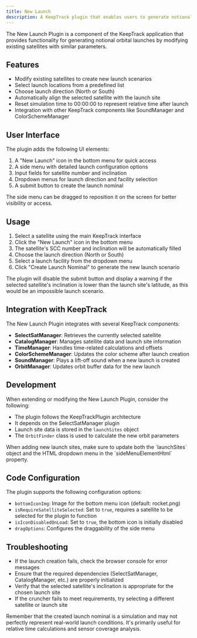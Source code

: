 ```yaml
---
title: New Launch
description: A KeepTrack plugin that enables users to generate notional orbital launches by modifying existing satellites with similar parameters.
---
```



The New Launch Plugin is a component of the KeepTrack application that provides functionality for generating notional orbital launches by modifying existing satellites with similar parameters.

## Features

- Modify existing satellites to create new launch scenarios
- Select launch locations from a predefined list
- Choose launch direction (North or South)
- Automatically align the selected satellite with the launch site
- Reset simulation time to 00:00:00 to represent relative time after launch
- Integration with other KeepTrack components like SoundManager and ColorSchemeManager

## User Interface

The plugin adds the following UI elements:

1. A "New Launch" icon in the bottom menu for quick access
2. A side menu with detailed launch configuration options
3. Input fields for satellite number and inclination
4. Dropdown menus for launch direction and facility selection
5. A submit button to create the launch nominal

<Aside>
The side menu can be dragged to reposition it on the screen for better visibility or access.
</Aside>

## Usage

1. Select a satellite using the main KeepTrack interface
2. Click the "New Launch" icon in the bottom menu
3. The satellite's SCC number and inclination will be automatically filled
4. Choose the launch direction (North or South)
5. Select a launch facility from the dropdown menu
6. Click "Create Launch Nominal" to generate the new launch scenario

<Aside type="caution">
The plugin will disable the submit button and display a warning if the selected satellite's inclination is lower than the launch site's latitude, as this would be an impossible launch scenario.
</Aside>

## Integration with KeepTrack

The New Launch Plugin integrates with several KeepTrack components:

- **SelectSatManager**: Retrieves the currently selected satellite
- **CatalogManager**: Manages satellite data and launch site information
- **TimeManager**: Handles time-related calculations and offsets
- **ColorSchemeManager**: Updates the color scheme after launch creation
- **SoundManager**: Plays a lift-off sound when a new launch is created
- **OrbitManager**: Updates orbit buffer data for the new launch

## Development

When extending or modifying the New Launch Plugin, consider the following:

- The plugin follows the KeepTrackPlugin architecture
- It depends on the SelectSatManager plugin
- Launch site data is stored in the `launchSites` object
- The `OrbitFinder` class is used to calculate the new orbit parameters

<Aside type="tip">
When adding new launch sites, make sure to update both the `launchSites` object and the HTML dropdown menu in the `sideMenuElementHtml` property.
</Aside>

## Code Configuration

The plugin supports the following configuration options:

- `bottomIconImg`: Image for the bottom menu icon (default: rocket.png)
- `isRequireSatelliteSelected`: Set to `true`, requires a satellite to be selected for the plugin to function
- `isIconDisabledOnLoad`: Set to `true`, the bottom icon is initially disabled
- `dragOptions`: Configures the draggability of the side menu

## Troubleshooting

- If the launch creation fails, check the browser console for error messages
- Ensure that the required dependencies (SelectSatManager, CatalogManager, etc.) are properly initialized
- Verify that the selected satellite's inclination is appropriate for the chosen launch site
- If the cruncher fails to meet requirements, try selecting a different satellite or launch site

<Aside>
Remember that the created launch nominal is a simulation and may not perfectly represent real-world launch conditions. It's primarily useful for relative time calculations and sensor coverage analysis.
</Aside>